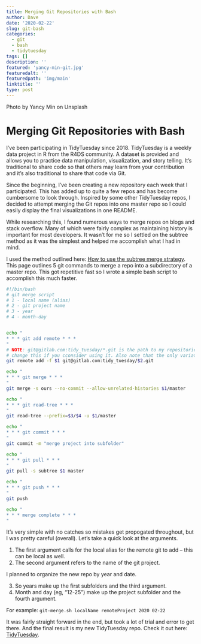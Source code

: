 ```yaml
---
title: Merging Git Repositories with Bash
author: Dave
date: '2020-02-22'
slug: git-bash
categories:
  - git
  - bash
  - tidytuesday
tags: []
description: ''
featured: 'yancy-min-git.jpg'
featuredalt: ''
featuredpath: 'img/main'
linktitle: ''
type: post
---
```

Photo by Yancy Min on Unsplash

# Merging Git Repositories with Bash

I've been participating in TidyTuesday since 2018. TidyTuesday is a weekly data project in R from the R4DS community. A dataset is provided and allows you to practice data manipulation, visualization, and story telling. It's traditional to share code so that others may learn from your contribution and it's also traditional to share that code via Git. 

Since the beginning, I've been creating a new repository each week that I participated. This has added up to quite a few repos and has become cumbersome to look through. Inspired by some other TidyTuesday repos, I decided to attempt merging the Git repos into one master repo so I could easily display the final visualizations in one README.

While researching this, I found numerous ways to merge repos on blogs and stack overflow. Many of which were fairly complex as maintaining history is important for most developers. It wasn't for me so I settled on the subtree method as it was the simplest and helped me accomplish what I had in mind. 

I used the method outlined here: <a href="https://mirrors.edge.kernel.org/pub/software/scm/git/docs/howto/using-merge-subtree.html" target="_blank">How to use the subtree merge strategy</a>. This page outlines 5 git commands to merge a repo into a subdirectory of a master repo. This got repetitive fast so I wrote a simple bash script to accomplish this much faster. 

```bash
#!/bin/bash
# git merge script
# 1 - local name (alias)
# 2 - git project name
# 3 - year
# 4 - month-day


echo "
* * * git add remote * * *
"
# NOTE: git@gitlab.com:tidy_tuesday/*.git is the path to my repositories. You should 
# change this if you cconsider using it. Also note that the only variation is project name ($2)
git remote add -f $1 git@gitlab.com:tidy_tuesday/$2.git

echo "
* * * git merge * * *
"
git merge -s ours --no-commit --allow-unrelated-histories $1/master

echo "
* * * git read-tree * * *
"
git read-tree --prefix=$3/$4 -u $1/master

echo "
* * * git commit * * *
"
git commit -m "merge project into subfolder"

echo "
* * * git pull * * *
"
git pull -s subtree $1 master

echo "
* * * git push * * *
"
git push

echo "
* * * merge complete * * *
"
```

It's very simple with no catches so mistakes get propogated throughout, but I was pretty careful (overall). Let's take a quick look at the arguments.

1. The first argument calls for the local alias for the remote git to add -- this can be local as well. 
2. The second argument refers to the name of the git project. 

I planned to organize the new repo by year and date. 

3. So years make up the first subfolders and the third argument. 
4. Month and day (eg, "12-25") make up the project subfolder and the fourth argument. 

For example:
` git-merge.sh localName remoteProject 2020 02-22 `

It was fairly straight forward in the end, but took a lot of trial and error to get there. And the final result is my new TidyTuesday repo. Check it out here: <a href="https://gitlab.com/db369/tidytuesday" target="_blank">TidyTuesday</a>.